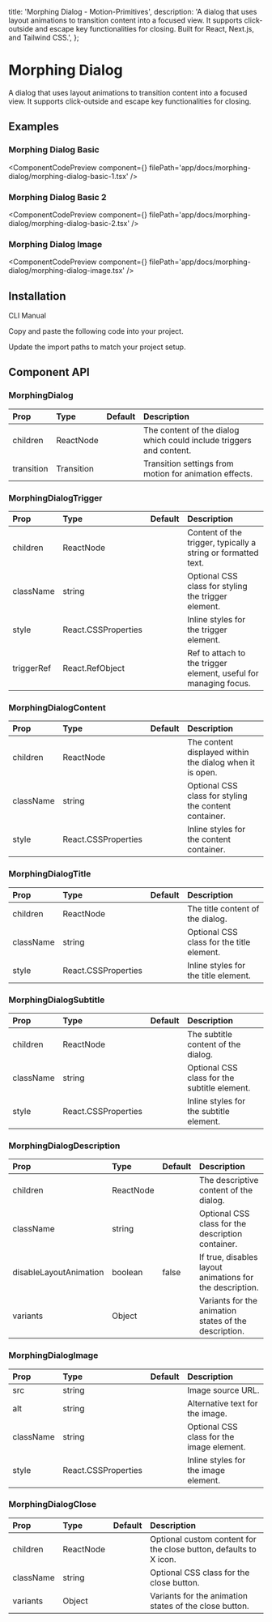   title: 'Morphing Dialog - Motion-Primitives',
  description:
    'A dialog that uses layout animations to transition content into a focused view. It supports click-outside and escape key functionalities for closing. Built for React, Next.js, and Tailwind CSS.',
};


# Morphing Dialog

A dialog that uses layout animations to transition content into a focused view. It supports click-outside and escape key functionalities for closing.

## Examples

### Morphing Dialog Basic

<ComponentCodePreview
  component={<MorphingDialogBasicOne />}
  filePath='app/docs/morphing-dialog/morphing-dialog-basic-1.tsx'
/>

### Morphing Dialog Basic 2

<ComponentCodePreview
  component={<MorphingDialogBasicTwo />}
  filePath='app/docs/morphing-dialog/morphing-dialog-basic-2.tsx'
/>

### Morphing Dialog Image

<ComponentCodePreview
  component={<MorphingDialogBasicImage />}
  filePath='app/docs/morphing-dialog/morphing-dialog-image.tsx'
/>

## Installation

<Tabs defaultValue="cli">

<TabsList>
  <TabsTrigger value='cli'>CLI</TabsTrigger>
  <TabsTrigger value='manual'>Manual</TabsTrigger>
</TabsList>

<TabsContent value="cli">

<InstallationCli value='morphing-dialog' />

</TabsContent>

<TabsContent value="manual">

<Steps>

<Step>Copy and paste the following code into your project.</Step>

<CodeBlock filePath='components/core/morphing-dialog.tsx' />

<Step>Update the import paths to match your project setup.</Step>

</Steps>

</TabsContent>

</Tabs>

## Component API

### MorphingDialog

| Prop       | Type       | Default | Description                                                         |
| :--------- | :--------- | :------ | :------------------------------------------------------------------ |
| children   | ReactNode  |         | The content of the dialog which could include triggers and content. |
| transition | Transition |         | Transition settings from motion for animation effects.              |

### MorphingDialogTrigger

| Prop       | Type                | Default | Description                                                      |
| :--------- | :------------------ | :------ | :--------------------------------------------------------------- |
| children   | ReactNode           |         | Content of the trigger, typically a string or formatted text.    |
| className  | string              |         | Optional CSS class for styling the trigger element.              |
| style      | React.CSSProperties |         | Inline styles for the trigger element.                           |
| triggerRef | React.RefObject     |         | Ref to attach to the trigger element, useful for managing focus. |

### MorphingDialogContent

| Prop      | Type                | Default | Description                                              |
| :-------- | :------------------ | :------ | :------------------------------------------------------- |
| children  | ReactNode           |         | The content displayed within the dialog when it is open. |
| className | string              |         | Optional CSS class for styling the content container.    |
| style     | React.CSSProperties |         | Inline styles for the content container.                 |

### MorphingDialogTitle

| Prop      | Type                | Default | Description                               |
| :-------- | :------------------ | :------ | :---------------------------------------- |
| children  | ReactNode           |         | The title content of the dialog.          |
| className | string              |         | Optional CSS class for the title element. |
| style     | React.CSSProperties |         | Inline styles for the title element.      |

### MorphingDialogSubtitle

| Prop      | Type                | Default | Description                                  |
| :-------- | :------------------ | :------ | :------------------------------------------- |
| children  | ReactNode           |         | The subtitle content of the dialog.          |
| className | string              |         | Optional CSS class for the subtitle element. |
| style     | React.CSSProperties |         | Inline styles for the subtitle element.      |

### MorphingDialogDescription

| Prop                   | Type      | Default | Description                                              |
| :--------------------- | :-------- | :------ | :------------------------------------------------------- |
| children               | ReactNode |         | The descriptive content of the dialog.                   |
| className              | string    |         | Optional CSS class for the description container.        |
| disableLayoutAnimation | boolean   | false   | If true, disables layout animations for the description. |
| variants               | Object    |         | Variants for the animation states of the description.    |

### MorphingDialogImage

| Prop      | Type                | Default | Description                               |
| :-------- | :------------------ | :------ | :---------------------------------------- |
| src       | string              |         | Image source URL.                         |
| alt       | string              |         | Alternative text for the image.           |
| className | string              |         | Optional CSS class for the image element. |
| style     | React.CSSProperties |         | Inline styles for the image element.      |

### MorphingDialogClose

| Prop      | Type      | Default | Description                                                       |
| :-------- | :-------- | :------ | :---------------------------------------------------------------- |
| children  | ReactNode |         | Optional custom content for the close button, defaults to X icon. |
| className | string    |         | Optional CSS class for the close button.                          |
| variants  | Object    |         | Variants for the animation states of the close button.            |
